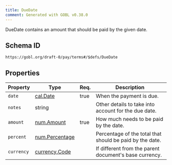 ```yaml
---
title: DueDate
comment: Generated with GOBL v0.38.0
---
```


DueDate contains an amount that should be paid by the given date.

## Schema ID

`https://gobl.org/draft-0/pay/terms#/$defs/DueDate`

## Properties

| Property   | Type                                      | Req. | Description                                              |
|------------|-------------------------------------------|------|----------------------------------------------------------|
| `date`     | [cal.Date](/draft-0/cal/date)             | true | When the payment is due.                                 |
| `notes`    | string                                    |      | Other details to take into account for the due date.     |
| `amount`   | [num.Amount](/draft-0/num/amount)         | true | How much needs to be paid by the date.                   |
| `percent`  | [num.Percentage](/draft-0/num/percentage) |      | Percentage of the total that should be paid by the date. |
| `currency` | [currency.Code](/draft-0/currency/code)   |      | If different from the parent document's base currency.   |


